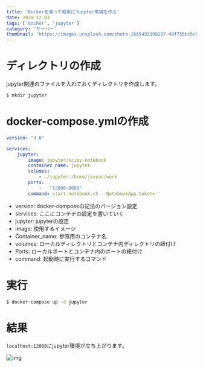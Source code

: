 ```yaml
---
title: 'Dockerを使って軽率にJupyter環境を作る'
date: 2020-12-03
tags: ['docker', 'jupyter']
category: 'サーバー'
thumbnail: 'https://images.unsplash.com/photo-1665493198207-49f755bc5c62?crop=entropy&cs=tinysrgb&fit=max&fm=jpg&ixid=MnwzNzQ1NzR8MHwxfHJhbmRvbXx8fHx8fHx8fDE2NjY1MjIxMTM&ixlib=rb-4.0.3&q=80&w=1080'
---
```


# ディレクトリの作成

jupyter関連のファイルを入れておくディレクトリを作成します。

```zsh
$ mkdir jupyter
```

# docker-compose.ymlの作成

```yml
version: "3.8"

services:
	jupyter:
    	image: jupyter/scipy-notebook
        container_name: jupyter
        volumes:
            - ./jupyter:/home/jovyan/work
        ports:
            -   "12000:8888"
        command: start-notebook.sh --NotebookApp.token=''
```

- version: docker-composeの記法のバージョン設定
- services: ここにコンテナの設定を書いていく
- jupyter: jupyterの設定
- image: 使用するイメージ
- Container_name: 参照用のコンテナ名
- volumes: ローカルディレクトリとコンテナ内ディレクトリの紐付け
- Ports: ローカルポートとコンテナ内のポートの紐付け
- command: 起動時に実行するコマンド

# 実行

```zsh
$ docker-compose up -d jupyter
```

# 結果

`localhost:12000`にjupyter環境が立ち上がります。

![img](https://i.gyazo.com/d2112f8d907ca1901527d6db12029ad7.png)
